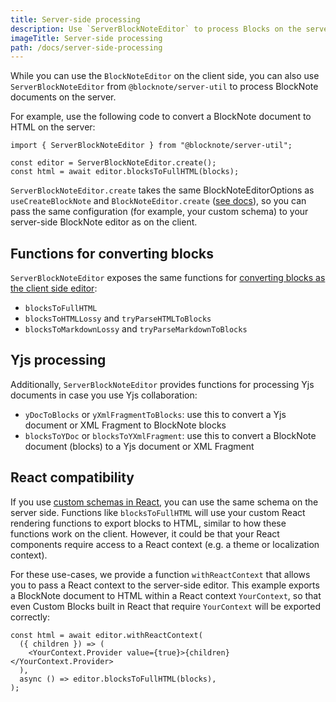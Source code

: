 ```yaml
---
title: Server-side processing
description: Use `ServerBlockNoteEditor` to process Blocks on the server.
imageTitle: Server-side processing
path: /docs/server-side-processing
---
```


While you can use the `BlockNoteEditor` on the client side,
you can also use `ServerBlockNoteEditor` from `@blocknote/server-util` to process BlockNote documents on the server.

For example, use the following code to convert a BlockNote document to HTML on the server:

```tsx
import { ServerBlockNoteEditor } from "@blocknote/server-util";

const editor = ServerBlockNoteEditor.create();
const html = await editor.blocksToFullHTML(blocks);
```

`ServerBlockNoteEditor.create` takes the same BlockNoteEditorOptions as `useCreateBlockNote` and `BlockNoteEditor.create` ([see docs](/docs/editor-basics/setup)),
so you can pass the same configuration (for example, your custom schema) to your server-side BlockNote editor as on the client.

## Functions for converting blocks

`ServerBlockNoteEditor` exposes the same functions for [converting blocks as the client side editor](/docs/converting-blocks):

- `blocksToFullHTML`
- `blocksToHTMLLossy` and `tryParseHTMLToBlocks`
- `blocksToMarkdownLossy` and `tryParseMarkdownToBlocks`

## Yjs processing

Additionally, `ServerBlockNoteEditor` provides functions for processing Yjs documents in case you use Yjs collaboration:

- `yDocToBlocks` or `yXmlFragmentToBlocks`: use this to convert a Yjs document or XML Fragment to BlockNote blocks
- `blocksToYDoc` or `blocksToYXmlFragment`: use this to convert a BlockNote document (blocks) to a Yjs document or XML Fragment

## React compatibility

If you use [custom schemas in React](/docs/custom-schemas), you can use the same schema on the server side.
Functions like `blocksToFullHTML` will use your custom React rendering functions to export blocks to HTML, similar to how these functions work on the client.
However, it could be that your React components require access to a React context (e.g. a theme or localization context).

For these use-cases, we provide a function `withReactContext` that allows you to pass a React context to the server-side editor.
This example exports a BlockNote document to HTML within a React context `YourContext`, so that even Custom Blocks built in React that require `YourContext` will be exported correctly:

```tsx
const html = await editor.withReactContext(
  ({ children }) => (
    <YourContext.Provider value={true}>{children}</YourContext.Provider>
  ),
  async () => editor.blocksToFullHTML(blocks),
);
```
